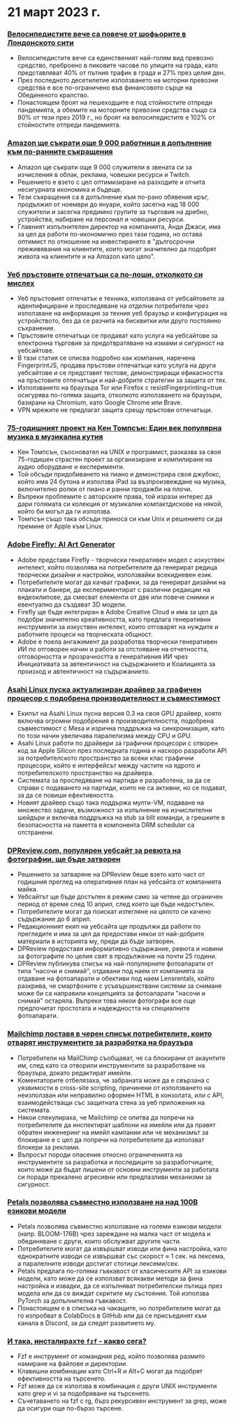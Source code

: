 
<Steps>

# 21 март 2023 г.

### [Велосипедистите вече са повече от шофьорите в Лондонското сити](https://www.forbes.com/sites/carltonreid/2023/03/01/cyclists-now-outnumber-motorists-in-city-of-london/?ref=hackernewsgpt.com)

- Велосипедистите вече са единственият най-голям вид превозно средство, преброено в пиковите часове по улиците на града, като представляват 40% от пътния трафик в града и 27% през целия ден.
- През последното десетилетие използването на моторни превозни средства е все по-ограничено във финансовото сърце на Обединеното кралство.
- Понастоящем броят на пешеходците е под стойностите отпреди пандемията, а обемите на моторните превозни средства също са 80% от тези през 2019 г., но броят на велосипедистите е 102% от стойностите отпреди пандемията.

### [Amazon ще съкрати още 9 000 работници в допълнение към по-ранните съкращения](https://www.cnbc.com/2023/03/20/amazon-layoffs-company-to-cut-off-9000-more-workers.html?ref=hackernewsgpt.com)

- Amazon ще съкрати още 9 000 служители в звената си за изчисления в облак, реклама, човешки ресурси и Twitch.
- Решението е взето с цел оптимизиране на разходите и отчита несигурната икономика и бъдеще.
- Тези съкращения са в допълнение към по-рано обявения кръг, продължил от ноември до януари, който засегна над 18 000 служители и засегна предимно групите за търговия на дребно, устройства, набиране на персонал и човешки ресурси.
- Главният изпълнителен директор на компанията, Анди Джаси, има за цел да работи по-икономично през тази година, но остава оптимист по отношение на инвестирането в "дългосрочни преживявания на клиентите, които могат значително да подобрят живота на клиентите и на Amazon като цяло".

### [Уеб пръстовите отпечатъци са по-лоши, отколкото си мислех](https://www.bitestring.com/posts/2023-03-19-web-fingerprinting-is-worse-than-I-thought.html?ref=hackernewsgpt.com)

- Уеб пръстовият отпечатък е техника, използвана от уебсайтовете за идентифициране и проследяване на отделни потребители чрез използване на информация за техния уеб браузър и конфигурация на устройството, без да се разчита на бисквитки или друго постоянно съхранение.
- Пръстовите отпечатъци се продават като услуга на уебсайтове за електронна търговия за предотвратяване на измами и сигурност на уебсайтове.
- В тази статия се описва подробно как компания, наречена FingerprintJS, продава пръстови отпечатъци като услуга на други уебсайтове и се представят тестове, демонстриращи ефикасността на пръстовите отпечатъци и най-добрите стратегии за защита от тях.
- Използването на браузъра Tor или Firefox с resistFingerprinting=true осигурява по-голяма защита, отколкото използването на браузъри, базирани на Chromium, като Google Chrome или Brave.
- VPN мрежите не предлагат защита срещу пръстови отпечатъци.

### [75-годишният проект на Кен Томпсън: Един век популярна музика в музикална кутия](https://www.youtube.com/watch?v=kaandEt_pKw&ref=hackernewsgpt.com)

- Кен Томпсън, съосновател на UNIX и програмист, разказва за своя 75-годишен страстен проект за организиране и компилиране на аудио оборудване и експерименти.
- Той обсъди придобиването на пиано и демонстрира своя джубокс, който има 24 бутона и използва iPad за възпроизвеждане на музика, включително ролки от пиано и ранни продажби на плочи.
- Въпреки проблемите с авторските права, той изрази интерес да дари голямата си колекция от музикални компактдискове на някой, който би могъл да ги използва.
- Томпсън също така обсъди приноса си към Unix и решението си да премине от Apple към Linux.

### [Adobe Firefly: AI Art Generator](https://www.adobe.com/sensei/generative-ai/firefly.html?ref=hackernewsgpt.com)

- Adobe представи Firefly - творчески генеративен модел с изкуствен интелект, който позволява на потребителите да генерират редица творчески дизайни и настройки, използвайки всекидневен език.
- Потребителите могат да качват графики, за да генерират дизайни на плакати и банери, да експериментират с различни редакции на видеоклипове, да смесват елементи от две или повече снимки и евентуално да създават 3D модели.
- Firefly ще бъде интегриран в Adobe Creative Cloud и има за цел да подобри значително креативността, като предлага генеративни инструменти за изкуствен интелект, които отговарят на нуждите и работните процеси на творческата общност.
- Adobe е поела ангажимент да разработва творчески генеративен ИИ по отговорен начин и работи за отстояване на отчетността, отговорността и прозрачността в генеративния ИИ чрез Инициативата за автентичност на съдържанието и Коалицията за произход и автентичност на съдържанието.

### [Asahi Linux пуска актуализиран драйвер за графичен процесор с подобрена производителност и съвместимост](https://asahilinux.org/2023/03/road-to-vulkan/?ref=hackernewsgpt.com)

- Екипът на Asahi Linux пусна версия 0.3 на своя GPU драйвер, която включва огромни подобрения в производителността, подобрена съвместимост с Mesa и изрична поддръжка на синхронизация, като по този начин увеличава паралелизма между CPU и GPU.
- Asahi Linux работи по драйвери за графични процесори с отворен код за Apple Silicon през последната година и наскоро разработи API за потребителското пространство за всеки клас графични процесори, който е интерфейсът между частите на ядрото и потребителското пространство на драйвера.
- Системата за проследяване на партиди е разработена, за да се справи с подаването на партиди, които не са активни, но се подават, за да се повиши ефективността.
- Новият драйвер също така поддържа мулти-VM, подаване на множество задачи, възможност за изпълнение на изчислителни шейдъри и включва поддръжка на stub за blit команди, а грешките в безопасността на паметта в компонента DRM scheduler са отстранени.

### [DPReview.com, популярен уебсайт за ревюта на фотографии, ще бъде затворен](https://www.dpreview.com/news/5901145460/dpreview-com-to-close?ref=hackernewsgpt.com)

- Решението за затваряне на DPReview беше взето като част от годишния преглед на оперативния план на уебсайта от компанията майка.
- Уебсайтът ще бъде достъпен в режим само за четене до ограничен период от време след 10 април, след което ще бъде недостъпен.
- Потребителите могат да поискат изтегляне на цялото си качено съдържание до 6 април.
- Редакционният екип на уебсайта ще продължи да работи по прегледите и има за цел да предостави някои от най-добрите материали в историята му, преди да бъде затворен.
- DPReview предоставя информативно съдържание, ревюта и новини за фотографите по целия свят в продължение на почти 25 години.
- DPReview публикува списък на най-популярните фотоапарати от типа "насочи и снимай", отдавани под наем от компанията за отдаване на фотоапарати и обективи под наем Lensrentals, който разкрива, че смартфоните с усъвършенствани системи за снимане може би са направили концепцията за фотоапарати "насочи и снимай" остаряла. Въпреки това някои фотографи все още предпочитат простотата и надеждността на специалните фотоапарати.

### [Mailchimp поставя в черен списък потребителите, които отварят инструментите за разработка на браузъра](http://news.ycombinator.com/item?id=35235732&ref=hackernewsgpt.com)

- Потребители на MailChimp съобщават, че са блокирани от акаунтите им, след като са отворили инструментите за разработване на браузъра, докато редактират имейли.
- Коментаторите отбелязаха, че забраната може да е свързана с уязвимости в cross-site scripting, причинени от използването на неизползван или неправилно оформен HTML в конзолата, или с API, взаимодействащи със защитната стена за уеб приложения на системата.
- Някои спекулираха, че Mailchimp се опитва да попречи на потребителите да инспектират шаблони на имейли или да правят обратен инженеринг на имейл кампании или че механизмът за блокиране е с цел да попречи на потребителите да използват блокери за реклами.
- Въпросът породи опасения относно ограниченията на инструментите за разработка и последиците за разработчиците, които може да бъдат лишени от основни инструменти за работата си поради прекалено агресивни или предпазливи механизми за сигурност.

### [Petals позволява съвместно използване на над 100B езикови модели](https://petals.ml/?ref=hackernewsgpt.com)

- Petals позволява съвместно използване на големи езикови модели (напр. BLOOM-176B) чрез зареждане на малка част от модела и обединяване с други, които обслужват другите части.
- Потребителите могат да извършват изводи или фина настройка, като еднократните изводи се извършват със скорост ≈ 1 сек. на лексема, а паралелните изводи достигат стотици лексеми/сек.
- Petals предлага по-голяма гъвкавост от класическите API за езикови модели, като може да се използват всякакви методи за фина настройка и извадки, да се изпълняват потребителски пътища през модела или да се виждат скритите му състояния. Той използва PyTorch за допълнителна гъвкавост.
- Понастоящем е в списъка на чакащите, но потребителите могат да го изпробват в ColabDocs в GitHub или да се присъединят към канала в Discord, за да следят развитието му.

### [И така, инсталирахте `fzf` - какво сега?](https://andrew-quinn.me/fzf/?ref=hackernewsgpt.com)

- Fzf е инструмент от командния ред, който позволява размито намиране на файлове и директории.
- Клавишни комбинации като Ctrl+R и Alt+C могат да подобрят ефективността на търсенето.
- Fzf може да се използва в комбинация с други UNIX инструменти като grep и vi за подобряване на търсенето.
- Съчетаването на fzf с rg, бърз рекурсивен инструмент за grep, може да осигури още по-бързо търсене.

</Steps>
